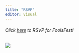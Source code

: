 ```yaml
---
title: "RSVP"
editor: visual
---
```


###### Click [here](https://forms.gle/REh3z7awaCqKMsns6) to RSVP for FoolsFest!

####

![](img/monocle_pecker.png)

